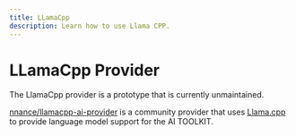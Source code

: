 ```yaml
---
title: LLamaCpp
description: Learn how to use Llama CPP.
---
```


# LLamaCpp Provider

<Note type="warning">
  The LlamaCpp provider is a prototype that is currently unmaintained.
</Note>

[nnance/llamacpp-ai-provider](https://github.com/nnance/llamacpp-ai-provider) is a community provider that uses [Llama.cpp](https://github.com/ggerganov/llama.cpp) to provide language model support for the AI TOOLKIT.
